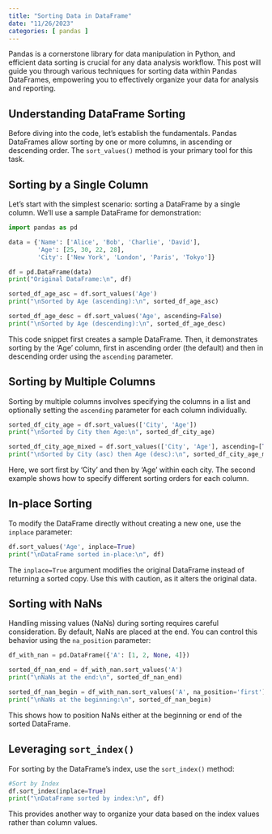 ```yaml
---
title: "Sorting Data in DataFrame"
date: "11/26/2023"
categories: [ pandas ]
---
```



Pandas is a cornerstone library for data manipulation in Python, and efficient data sorting is crucial for any data analysis workflow.  This post will guide you through various techniques for sorting data within Pandas DataFrames, empowering you to effectively organize your data for analysis and reporting.


## Understanding DataFrame Sorting

Before diving into the code, let's establish the fundamentals.  Pandas DataFrames allow sorting by one or more columns, in ascending or descending order. The `sort_values()` method is your primary tool for this task.


## Sorting by a Single Column

Let's start with the simplest scenario: sorting a DataFrame by a single column. We'll use a sample DataFrame for demonstration:


```python
import pandas as pd

data = {'Name': ['Alice', 'Bob', 'Charlie', 'David'],
        'Age': [25, 30, 22, 28],
        'City': ['New York', 'London', 'Paris', 'Tokyo']}

df = pd.DataFrame(data)
print("Original DataFrame:\n", df)

sorted_df_age_asc = df.sort_values('Age')
print("\nSorted by Age (ascending):\n", sorted_df_age_asc)

sorted_df_age_desc = df.sort_values('Age', ascending=False)
print("\nSorted by Age (descending):\n", sorted_df_age_desc)
```

This code snippet first creates a sample DataFrame. Then, it demonstrates sorting by the 'Age' column, first in ascending order (the default) and then in descending order using the `ascending` parameter.


## Sorting by Multiple Columns

Sorting by multiple columns involves specifying the columns in a list and optionally setting the `ascending` parameter for each column individually.


```python
sorted_df_city_age = df.sort_values(['City', 'Age'])
print("\nSorted by City then Age:\n", sorted_df_city_age)

sorted_df_city_age_mixed = df.sort_values(['City', 'Age'], ascending=[True, False])
print("\nSorted by City (asc) then Age (desc):\n", sorted_df_city_age_mixed)
```

Here, we sort first by 'City' and then by 'Age' within each city.  The second example shows how to specify different sorting orders for each column.


## In-place Sorting

To modify the DataFrame directly without creating a new one, use the `inplace` parameter:

```python
df.sort_values('Age', inplace=True)
print("\nDataFrame sorted in-place:\n", df)
```

The `inplace=True` argument modifies the original DataFrame instead of returning a sorted copy.  Use this with caution, as it alters the original data.


## Sorting with NaNs

Handling missing values (NaNs) during sorting requires careful consideration. By default, NaNs are placed at the end.  You can control this behavior using the `na_position` parameter:

```python
df_with_nan = pd.DataFrame({'A': [1, 2, None, 4]})

sorted_df_nan_end = df_with_nan.sort_values('A')
print("\nNaNs at the end:\n", sorted_df_nan_end)

sorted_df_nan_begin = df_with_nan.sort_values('A', na_position='first')
print("\nNaNs at the beginning:\n", sorted_df_nan_begin)
```

This shows how to position NaNs either at the beginning or end of the sorted DataFrame.


##  Leveraging `sort_index()`

For sorting by the DataFrame's index, use the `sort_index()` method:

```python
#Sort by Index
df.sort_index(inplace=True)
print("\nDataFrame sorted by index:\n", df)

```

This provides another way to organize your data based on the index values rather than column values.

